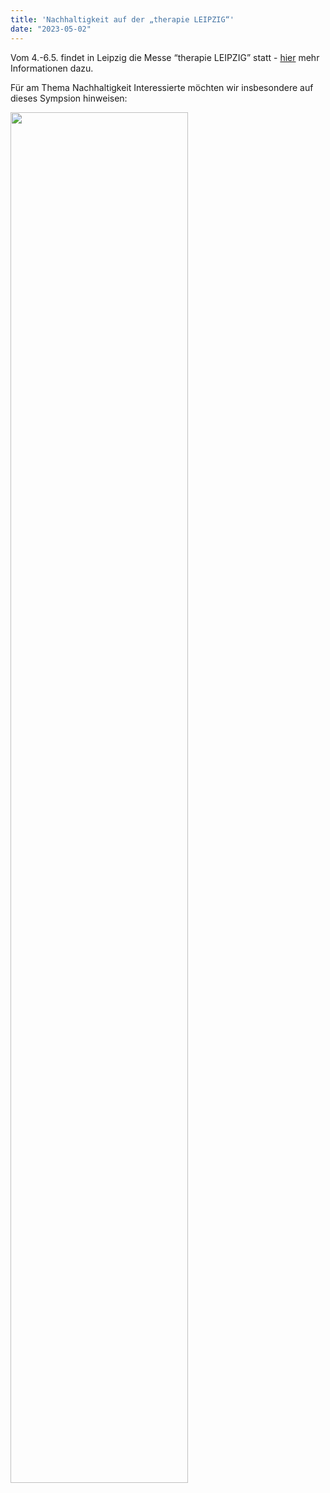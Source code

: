 ```yaml
---
title: 'Nachhaltigkeit auf der „therapie LEIPZIG“'
date: "2023-05-02"
---
```


Vom 4.-6.5. findet in Leipzig die Messe "therapie LEIPZIG" statt - [hier](https://www.therapie-leipzig.de/de/therapie-events/therapie-leipzig/profil-ueberblick/) mehr Informationen dazu. 

Für am Thema Nachhaltigkeit Interessierte möchten wir insbesondere auf dieses Sympsion hinweisen:

![](images/photo_2023-04-30_15-21-51.jpg){width='75%' fig-align='center'}



